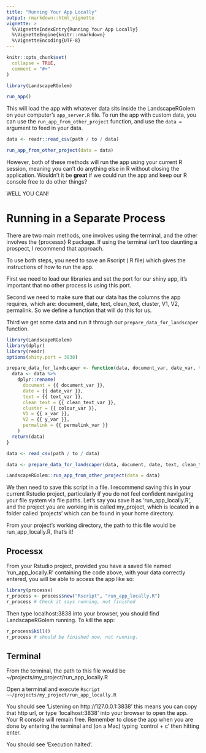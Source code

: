 ```yaml
---
title: "Running Your App Locally"
output: rmarkdown::html_vignette
vignette: >
  %\VignetteIndexEntry{Running Your App Locally}
  %\VignetteEngine{knitr::rmarkdown}
  %\VignetteEncoding{UTF-8}
---
```


```r
knitr::opts_chunk$set(
  collapse = TRUE,
  comment = "#>"
)
```

```r
library(LandscapeRGolem)

run_app()
```

This will load the app with whatever data sits inside the LandscapeRGolem on your computer's `app_server.R` file. To run the app with custom data, you can use the `run_app_from_other_project` function, and use the `data =` argument to feed in your data.

```r
data <- readr::read_csv(path / to / data)

run_app_from_other_project(data = data)
```

However, both of these methods will run the app using your current R session, meaning you can't do anything else in R without closing the application. Wouldn't it be **great** if we could run the app and keep our R console free to do other things?

WELL YOU CAN!

# Running in a Separate Process

There are two main methods, one involves using the terminal, and the other involves the {processx} R package. If using the terminal isn't too daunting a prospect, I recommend that approach.

To use both steps, you need to save an Rscript (.R file) which gives the instructions of how to run the app. 

First we need to load our libraries and set the port for our shiny app, it's important that no other process is using this port. 

Second we need to make sure that our data has the columns the app requires, which are: document, date, text, clean_text, cluster, V1, V2, permalink. So we define a function that will do this for us.

Third we get some data and run it through our `prepare_data_for_landscaper` function. 

```r
library(LandscapeRGolem)
library(dplyr)
library(readr)
options(shiny.port = 3838)

prepare_data_for_landscaper <- function(data, document_var, date_var, text_var, clean_text_var, colour_var, x_var, y_var, permalink_var) {
  data <- data %>%
    dplyr::rename(
      document = {{ document_var }},
      date = {{ date_var }},
      text = {{ text_var }},
      clean_text = {{ clean_text_var }},
      cluster = {{ colour_var }},
      V1 = {{ x_var }},
      V2 = {{ y_var }},
      permalink = {{ permalink_var }}
    )
  return(data)
}

data <- read_csv(path / to / data)

data <- prepare_data_for_landscaper(data, document, date, text, clean_text, cluster_name, V1, V2, permalink)

LandscapeRGolem::run_app_from_other_project(data = data)
```

We then need to save this script in a file. I recommend saving this in your current Rstudio project, particularly if you do not feel confident navigating your file system via file paths. Let's say you save it as 'run_app_locally.R', and the project you are working in is called my_project, which is located in a folder called 'projects' which can be found in your home directory. 

From your project's working directory, the path to this file would be run_app_locally.R, that's it!

## Processx

From your Rstudio project, provided you have a saved file named 'run_app_locally.R' containing the code above, with your data correctly entered, you will be able to access the app like so:
```r
library(processx)
r_process <- process$new("Rscript", "run_app_locally.R")
r_process # Check it says running, not finished
```

Then type localhost:3838 into your browser, you should find LandscapeRGolem running. To kill the app:
```r
r_process$kill()
r_process # should be finished now, not running.
```


## Terminal

From the terminal, the path to this file would be ~/projects/my_project/run_app_locally.R

Open a terminal and execute
`Rscript ~~/projects/my_project/run_app_locally.R`

You should see
'Listening on http://127.0.0.1:3838' this means you can copy that http url, or type 'localhost:3838' into your browser to open the app. Your R console will remain free. Remember to close the app when you are done by entering the terminal and (on a Mac) typing 'control + c' then hitting enter.   

You should see 'Execution halted'.
